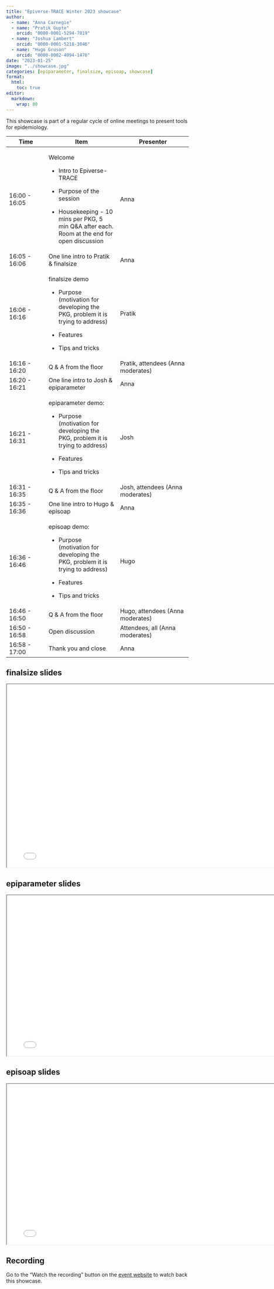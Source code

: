 ```yaml
---
title: "Epiverse-TRACE Winter 2023 showcase"
author: 
  - name: "Anna Carnegie"
  - name: "Pratik Gupte"
    orcid: "0000-0001-5294-7819"
  - name: "Joshua Lambert"
    orcid: "0000-0001-5218-3046"
  - name: "Hugo Gruson"
    orcid: "0000-0002-4094-1476"
date: "2023-01-25"
image: "../showcase.jpg"
categories: [epiparameter, finalsize, episoap, showcase]
format:
  html: 
    toc: true
editor: 
  markdown: 
    wrap: 80
---
```


This showcase is part of a regular cycle of online meetings to present tools for
epidemiology.

::: {.callout-note appearance="minimal"}

+----------------+-----------------------------+-----------------------------+
| Time           | Item                        | Presenter                   |
+================+=============================+=============================+
| 16:00 - 16:05  | Welcome                     | Anna                        |
|                |                             |                             |
|                | -   Intro to Epiverse-TRACE |                             |
|                |                             |                             |
|                | -   Purpose of the session  |                             |
|                |                             |                             |
|                | -   Housekeeping - 10 mins  |                             |
|                |     per PKG, 5 min Q&A      |                             |
|                |     after each. Room at the |                             |
|                |     end for open discussion |                             |
+----------------+-----------------------------+-----------------------------+
| 16:05 - 16:06  | One line intro to Pratik &  | Anna                        |
|                | finalsize                   |                             |
+----------------+-----------------------------+-----------------------------+
| 16:06 - 16:16  | finalsize demo              | Pratik                      |
|                |                             |                             |
|                | -   Purpose (motivation for |                             |
|                |     developing the PKG,     |                             |
|                |     problem it is trying to |                             |
|                |     address)                |                             |
|                |                             |                             |
|                | -   Features                |                             |
|                |                             |                             |
|                | -   Tips and tricks         |                             |
+----------------+-----------------------------+-----------------------------+
| 16:16 - 16:20  | Q & A from the floor        | Pratik, attendees (Anna     |
|                |                             | moderates)                  |
+----------------+-----------------------------+-----------------------------+
| 16:20 - 16:21  | One line intro to Josh &    | Anna                        |
|                | epiparameter                |                             |
+----------------+-----------------------------+-----------------------------+
| 16:21 - 16:31  | epiparameter demo:          | Josh                        |
|                |                             |                             |
|                | -   Purpose (motivation for |                             |
|                |     developing the PKG,     |                             |
|                |     problem it is trying to |                             |
|                |     address)                |                             |
|                |                             |                             |
|                | -   Features                |                             |
|                |                             |                             |
|                | -   Tips and tricks         |                             |
+----------------+-----------------------------+-----------------------------+
| 16:31 - 16:35  | Q & A from the floor        | Josh, attendees (Anna       |
|                |                             | moderates)                  |
+----------------+-----------------------------+-----------------------------+
| 16:35 - 16:36  | One line intro to Hugo &    | Anna                        |
|                | episoap                     |                             |
+----------------+-----------------------------+-----------------------------+
| 16:36 - 16:46  | episoap demo:               | Hugo                        |
|                |                             |                             |
|                | -   Purpose (motivation for |                             |
|                |     developing the PKG,     |                             |
|                |     problem it is trying to |                             |
|                |     address)                |                             |
|                |                             |                             |
|                | -   Features                |                             |
|                |                             |                             |
|                | -   Tips and tricks         |                             |
+----------------+-----------------------------+-----------------------------+
| 16:46 - 16:50  | Q & A from the floor        | Hugo, attendees (Anna       |
|                |                             | moderates)                  |
+----------------+-----------------------------+-----------------------------+
| 16:50 - 16:58  | Open discussion             | Attendees, all (Anna        |
|                |                             | moderates)                  |
+----------------+-----------------------------+-----------------------------+
| 16:58 - 17:00  | Thank you and close         | Anna                        |
+----------------+-----------------------------+-----------------------------+

:::

## finalsize slides

```{=html}
<iframe width="780" height="500" src="finalsize.pdf" title="finalsize slides showcase winder 2023"></iframe>
```

## epiparameter slides

```{=html}
<iframe width="780" height="438.75" src="epiparameter.pdf" title="epiparameter slides showcase winder 2023"></iframe>
```

## episoap slides

```{=html}
<iframe width="780" height="438.75" src="episoap.pdf" title="episoap slides showcase winder 2023"></iframe>
```

## Recording

Go to the "Watch the recording" button on the [event website](https://www.lshtm.ac.uk/newsevents/events/epiverse-trace-january-2023-showcase) to watch back this showcase.
